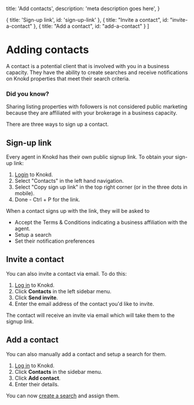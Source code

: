 
  title: 'Add contacts',
  description:
    'meta description goes here',
}

  { title: 'Sign-up link', id: 'sign-up-link' },
  { title: "Invite a contact", id: "invite-a-contact" },
  { title: "Add a contact", id: "add-a-contact" }
]

<HeroPattern />

# Adding contacts

A contact is a potential client that is involved with you in a business capacity. They have the ability to create searches and receive notifications on Knokd properties that meet their search criteria.

### Did you know?

<Note>Sharing listing properties with followers is not considered public marketing because they are affiliated with your brokerage in a business capacity. </Note>

There are three ways to sign up a contact.

## Sign-up link

Every agent in Knokd has their own public signup link. To obtain your sign-up link:

1. <a href="https://app.knokd.ca/login" target="_blank">Login</a> to Knokd.
2. Select "Contacts" in the left hand navigation.
3. Select "Copy sign up link" in the top right corner (or in the three dots in mobile).
4. Done - Ctrl + P for the link.

When a contact signs up with the link, they will be asked to

* Accept the Terms & Conditions indicating a business affiliation with the agent. 
* Setup a search
* Set their notification preferences

## Invite a contact

You can also invite a contact via email. To do this:

1. <a href="https://app.knokd.ca/login" target="_blank">Log in</a> to Knokd.
2. Click **Contacts** in the left sidebar menu.
3. Click **Send invite**.
4. Enter the email address of the contact you'd like to invite.

The contact will receive an invite via email which will take them to the signup link.

## Add a contact

You can also manually add a contact and setup a search for them.

1. <a href="https://app.knokd.ca/login" target="_blank">Log in</a> to Knokd.
2. Click **Contacts** in the sidebar menu.
3. Click **Add contact**.
4. Enter their details. 

You can now [create a search](/saved-searches/create-a-saved-search) and assign them.
